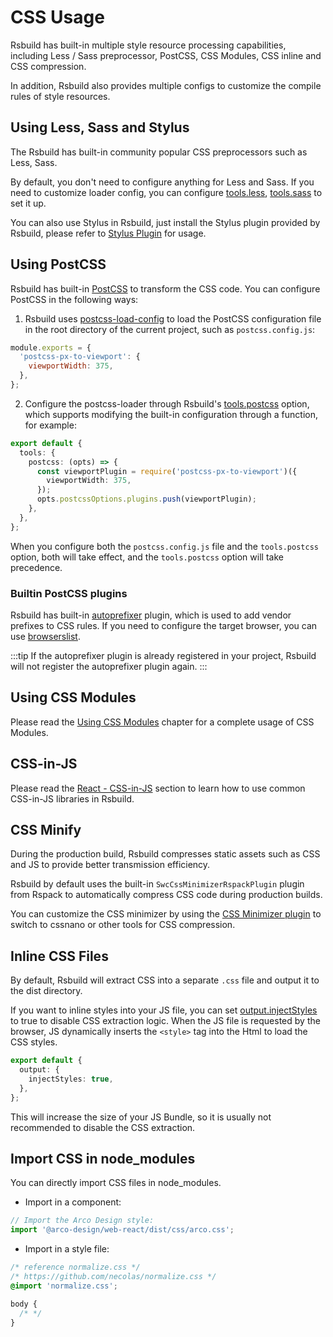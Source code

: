 # CSS Usage

Rsbuild has built-in multiple style resource processing capabilities, including Less / Sass preprocessor, PostCSS, CSS Modules, CSS inline and CSS compression.

In addition, Rsbuild also provides multiple configs to customize the compile rules of style resources.

## Using Less, Sass and Stylus

The Rsbuild has built-in community popular CSS preprocessors such as Less, Sass.

By default, you don't need to configure anything for Less and Sass. If you need to customize loader config, you can configure [tools.less](/config/tools/less), [tools.sass](/config/tools/sass) to set it up.

You can also use Stylus in Rsbuild, just install the Stylus plugin provided by Rsbuild, please refer to [Stylus Plugin](/plugins/list/plugin-stylus) for usage.

## Using PostCSS

Rsbuild has built-in [PostCSS](https://postcss.org/) to transform the CSS code. You can configure PostCSS in the following ways:

1. Rsbuild uses [postcss-load-config](https://github.com/postcss/postcss-load-config) to load the PostCSS configuration file in the root directory of the current project, such as `postcss.config.js`:

```js
module.exports = {
  'postcss-px-to-viewport': {
    viewportWidth: 375,
  },
};
```

2. Configure the postcss-loader through Rsbuild's [tools.postcss](/config/tools/postcss) option, which supports modifying the built-in configuration through a function, for example:

```ts
export default {
  tools: {
    postcss: (opts) => {
      const viewportPlugin = require('postcss-px-to-viewport')({
        viewportWidth: 375,
      });
      opts.postcssOptions.plugins.push(viewportPlugin);
    },
  },
};
```

When you configure both the `postcss.config.js` file and the `tools.postcss` option, both will take effect, and the `tools.postcss` option will take precedence.

### Builtin PostCSS plugins

Rsbuild has built-in [autoprefixer](https://github.com/postcss/autoprefixer) plugin, which is used to add vendor prefixes to CSS rules. If you need to configure the target browser, you can use [browserslist](/guide/advanced/browserslist).

:::tip
If the autoprefixer plugin is already registered in your project, Rsbuild will not register the autoprefixer plugin again.
:::

## Using CSS Modules

Please read the [Using CSS Modules](/guide/basic/css-modules) chapter for a complete usage of CSS Modules.

## CSS-in-JS

Please read the [React - CSS-in-JS](/guide/framework/react#css-in-js) section to learn how to use common CSS-in-JS libraries in Rsbuild.

## CSS Minify

During the production build, Rsbuild compresses static assets such as CSS and JS to provide better transmission efficiency.

Rsbuild by default uses the built-in `SwcCssMinimizerRspackPlugin` plugin from Rspack to automatically compress CSS code during production builds.

You can customize the CSS minimizer by using the [CSS Minimizer plugin](/plugins/list/plugin-css-minimizer) to switch to cssnano or other tools for CSS compression.

## Inline CSS Files

By default, Rsbuild will extract CSS into a separate `.css` file and output it to the dist directory.

If you want to inline styles into your JS file, you can set [output.injectStyles](/config/output/inject-styles) to true to disable CSS extraction logic. When the JS file is requested by the browser, JS dynamically inserts the `<style>` tag into the Html to load the CSS styles.

```ts
export default {
  output: {
    injectStyles: true,
  },
};
```

This will increase the size of your JS Bundle, so it is usually not recommended to disable the CSS extraction.

## Import CSS in node_modules

You can directly import CSS files in node_modules.

- Import in a component:

```ts title="src/App.tsx"
// Import the Arco Design style:
import '@arco-design/web-react/dist/css/arco.css';
```

- Import in a style file:

```css title="src/App.css"
/* reference normalize.css */
/* https://github.com/necolas/normalize.css */
@import 'normalize.css';

body {
  /* */
}
```
